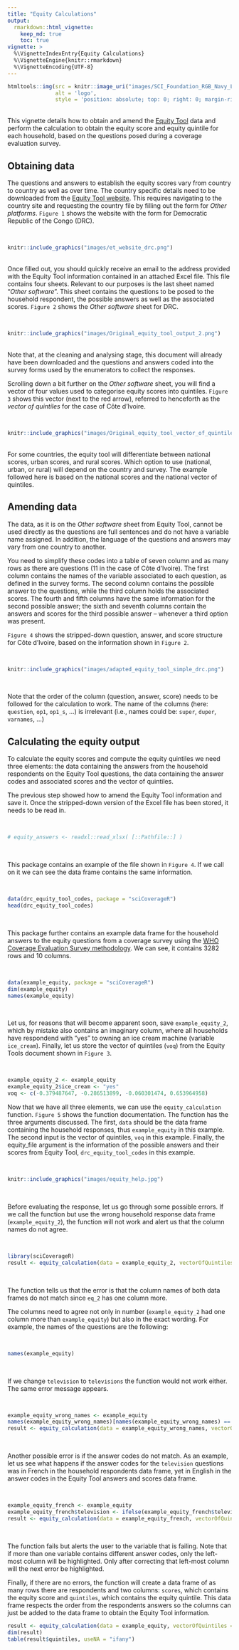 ```yaml
---
title: "Equity Calculations"
output: 
  rmarkdown::html_vignette:
    keep_md: true
    toc: true
vignette: >
  %\VignetteIndexEntry{Equity Calculations}
  %\VignetteEngine{knitr::rmarkdown}
  %\VignetteEncoding{UTF-8}
---
```


```r
htmltools::img(src = knitr::image_uri("images/SCI_Foundation_RGB_Navy_Long_red.jpg"),  
               alt = 'logo', 
               style = 'position: absolute; top: 0; right: 0; margin-right: 75px; padding:1px; border:1px; width: 322px; height: 65px')
```

<br>
This vignette details how to obtain and amend the [Equity Tool](https://www.equitytool.org) data and perform the calculation to obtain the equity score and equity quintile for each household, based on the questions posed during a coverage evaluation survey.

## Obtaining data

The questions and answers to establish the equity scores vary from country to country as well as over time. The country specific details need to be downloaded from the [Equity Tool website]( https://www.equitytool.org). This requires navigating to the country site and requesting the country file by filling out the form for *Other platforms*. `Figure 1` shows the website with the form for Democratic Republic of the Congo (DRC).

<br>

```r
knitr::include_graphics("images/et_website_drc.png")
```

<br>
Once filled out, you should quickly receive an email to the address provided with the Equity Tool information contained in an attached Excel file. This file contains four sheets. Relevant to our purposes is the last sheet named “*Other software*”. This sheet contains the questions to be posed to the household respondent, the possible answers as well as the associated scores. `Figure 2` shows the *Other software* sheet for DRC.

<br>

```r
knitr::include_graphics("images/Original_equity_tool_output_2.png")
```

<br>
Note that, at the cleaning and analysing stage, this document will already have been downloaded and the questions and answers coded into the survey forms used by the enumerators to collect the responses.

Scrolling down a bit further on the *Other software* sheet, you will find a vector of four values used to categorise equity scores into quintiles. `Figure 3` shows this vector (next to the red arrow), referred to henceforth as the *vector of quintiles* for the case of Côte d’Ivoire.

<br>

```r
knitr::include_graphics("images/Original_equity_tool_vector_of_quintiles.png")
```

<br>
For some countries, the equity tool will differentiate between national scores, urban scores, and rural scores. Which option to use (national, urban, or rural) will depend on the country and survey. The example followed here is based on the national scores and the national vector of quintiles.

## Amending data

The data, as it is on the *Other software* sheet from Equity Tool, cannot be used directly as the questions are full sentences and do not have a variable name assigned. In addition, the language of the questions and answers may vary from one country to another.

You need to simplify these codes into a table of seven column and as many rows as there are questions (11 in the case of Côte d’Ivoire). The first column contains the names of the variable associated to each question, as defined in the survey forms. The second column contains the possible answer to the questions, while the third column holds the associated scores. The fourth and fifth columns have the same information for the second possible answer; the sixth and seventh columns contain the answers and scores for the third possible answer – whenever a third option was present.

`Figure 4` shows the stripped-down question, answer, and score structure for Côte d’Ivoire, based on the information shown in `Figure 2`.

<br>

```r
knitr::include_graphics("images/adapted_equity_tool_simple_drc.png")
```

<br>

Note that the order of the column (question, answer, score) needs to be followed for the calculation to work. The name of the columns (here: `question`, `op1`, `op1_s`, …) is irrelevant (i.e., names could be: `super`, `duper`, `varnames`, …)

## Calculating the equity output

To calculate the equity scores and compute the equity quintiles we need three elements: the data containing the answers from the household respondents on the Equity Tool questions, the data containing the answer codes and associated scores and the vector of quintiles.

The previous step showed how to amend the Equity Tool information and save it. Once the stripped-down version of the Excel file has been stored, it needs to be read in.

<br>

```r
# equity_answers <- readxl::read_xlsx( [::Pathfile::] )
```

<br>

This package contains an example of the file shown in `Figure 4`. If we call on it we can see the data frame contains the same information.

<br>

```r
data(drc_equity_tool_codes, package = "sciCoverageR")
head(drc_equity_tool_codes)
```

<br>

This package further contains an example data frame for the household answers to the equity questions from a coverage survey using the [WHO Coverage Evaluation Survey methodology](https://apps.who.int/iris/bitstream/handle/10665/329376/9789241516464-eng.pdf). We can see, it contains 3282 rows and 10 columns.

<br>

```r
data(example_equity, package = "sciCoverageR")
dim(example_equity)
names(example_equity)
```

<br>

Let us, for reasons that will become apparent soon, save `example_equity_2`, which by mistake also contains an imaginary column, where all households have respondend with "yes" to owning an ice cream machine (variable `ice_cream`). Finally, let us store the vector of quintiles (`voq`) from the Equity Tools document shown in `Figure 3`.

<br>

```r
example_equity_2 <- example_equity
example_equity_2$ice_cream <- "yes"
voq <- c(-0.379487647, -0.286513899, -0.060301474, 0.653964958)
```


Now that we have all three elements, we can use the `equity_calculation` function. `Figure 5` shows the function documentation. The function has the three arguments discussed. The first, `data` should be the data frame containing the household responses, thus `example_equity` in this example. The second input is the vector of quintiles, `voq` in this example. Finally, the equity_file argument is the information of the possible answers and their scores from Equity Tool, `drc_equity_tool_codes` in this example.

<br>

```r
knitr::include_graphics("images/equity_help.jpg")
```

<br>

Before evaluating the response, let us go through some possible errors. If we call the function but use the wrong household response data frame (`example_equity_2`), the function will not work and alert us that the column names do not agree.

<br>

```r
library(sciCoverageR)
result <- equity_calculation(data = example_equity_2, vectorOfQuintiles = voq, equity_file = drc_equity_tool_codes)
```

<br>

The function tells us that the error is that the column names of both data frames do not match since `eq_2` has one column more.

The columns need to agree not only in number (`example_equity_2` had one column more than `example_equity`) but also in the exact wording. For example, the names of the questions are the following:

<br>

```r
names(example_equity)
```

<br>

If we change `television` to `televisions` the function would not work either. The same error message appears.

<br>

```r
example_equity_wrong_names <- example_equity
names(example_equity_wrong_names)[names(example_equity_wrong_names) == "television"] <- "televisions"
result <- equity_calculation(data = example_equity_wrong_names, vectorOfQuintiles = voq, equity_file = drc_equity_tool_codes)
```

<br>

Another possible error is if the answer codes do not match. As an example, let us see what happens if the answer codes for the `television` questions was in French in the household respondents data frame, yet in English in the answer codes in the Equity Tool answers and scores data frame.

<br>

```r
example_equity_french <- example_equity
example_equity_french$television <- ifelse(example_equity_french$television == "yes", "oui", "non")
result <- equity_calculation(data = example_equity_french, vectorOfQuintiles = voq, equity_file = drc_equity_tool_codes)
```

<br>

The function fails but alerts the user to the variable that is failing. Note that if more than one variable contains different answer codes, only the left-most column will be highlighted. Only after correcting that left-most column will the next error be highlighted.

Finally, if there are no errors, the function will create a data frame of as many rows there are respondents and two columns: `scores`, which contains the equity score and `quintiles`, which contains the equity quintile. 
This data frame respects the order from the respondents answers so the columns can just be added to the data frame to obtain the Equity Tool information.

```r
result <- equity_calculation(data = example_equity, vectorOfQuintiles = voq, equity_file = drc_equity_tool_codes)
dim(result)
table(result$quintiles, useNA = "ifany")
```

